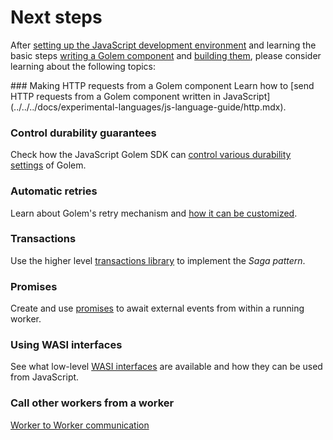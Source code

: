 
# Next steps

After [setting up the JavaScript development environment](../../../docs/experimental-languages/js-language-guide/setup.mdx) and learning the basic steps [writing a Golem component](../../../docs/experimental-languages/js-language-guide/defining-components.mdx) and [building them](../../../docs/experimental-languages/js-language-guide/building-components.mdx), please consider learning about the following topics:

<Steps>
### Making HTTP requests from a Golem component
Learn how to [send HTTP requests from a Golem component written in JavaScript](../../../docs/experimental-languages/js-language-guide/http.mdx).

### Control durability guarantees

Check how the JavaScript Golem SDK can [control various durability settings](../../../docs/experimental-languages/js-language-guide/durability.mdx) of Golem.

### Automatic retries

Learn about Golem's retry mechanism and [how it can be customized](../../../docs/experimental-languages/js-language-guide/retries.mdx).

### Transactions

Use the higher level [transactions library](../../../docs/experimental-languages/js-language-guide/transactions.mdx) to implement the _Saga pattern_.

### Promises

Create and use [promises](../../../docs/experimental-languages/js-language-guide/promises.mdx) to await external events from within a running worker.

### Using WASI interfaces

See what low-level [WASI interfaces](../../../docs/experimental-languages/js-language-guide/wasi.mdx) are available and how they can be used from JavaScript.

### Call other workers from a worker

[Worker to Worker communication](../../../docs/experimental-languages/js-language-guide/rpc.mdx)

</Steps>
